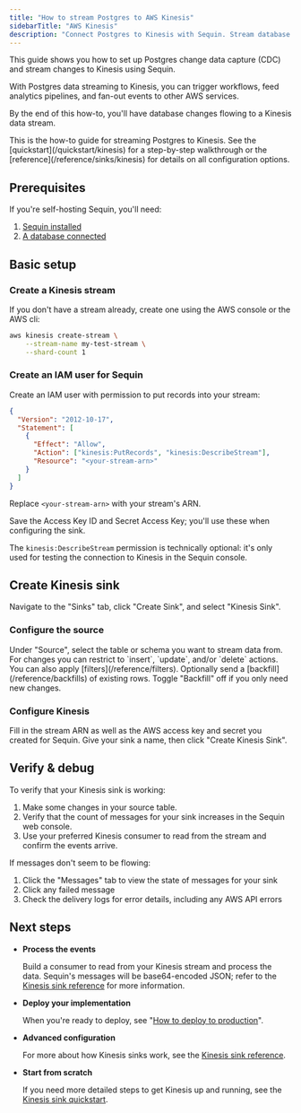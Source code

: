 ```yaml
---
title: "How to stream Postgres to AWS Kinesis"
sidebarTitle: "AWS Kinesis"
description: "Connect Postgres to Kinesis with Sequin. Stream database changes for real-time analytics and event-driven pipelines."
---
```


This guide shows you how to set up Postgres change data capture (CDC) and stream changes to Kinesis using Sequin.

With Postgres data streaming to Kinesis, you can trigger workflows, feed analytics pipelines, and fan-out events to other AWS services.

By the end of this how-to, you'll have database changes flowing to a Kinesis data stream.

<Tip>
  This is the how-to guide for streaming Postgres to Kinesis. See the [quickstart](/quickstart/kinesis) for a step-by-step walkthrough or the [reference](/reference/sinks/kinesis) for details on all configuration options.
</Tip>

## Prerequisites

If you're self-hosting Sequin, you'll need:

1. [Sequin installed](/running-sequin)
2. [A database connected](/connect-postgres)



## Basic setup

### Create a Kinesis stream

If you don't have a stream already, create one using the AWS console or the AWS cli:
```bash
aws kinesis create-stream \
    --stream-name my-test-stream \
    --shard-count 1
```

### Create an IAM user for Sequin

Create an IAM user with permission to put records into your stream:

```json
{
  "Version": "2012-10-17",
  "Statement": [
    {
      "Effect": "Allow",
      "Action": ["kinesis:PutRecords", "kinesis:DescribeStream"],
      "Resource": "<your-stream-arn>"
    }
  ]
}
```

Replace `<your-stream-arn>` with your stream's ARN.

Save the Access Key ID and Secret Access Key; you'll use these when configuring the sink.

The `kinesis:DescribeStream` permission is technically optional: it's only used for testing the connection to Kinesis in the Sequin console.

## Create Kinesis sink

Navigate to the "Sinks" tab, click "Create Sink", and select "Kinesis Sink".

### Configure the source

<Steps>
  <Step title="Select source table or schema">
    Under "Source", select the table or schema you want to stream data from.
  </Step>

  <Step title="Specify filters">
    For changes you can restrict to `insert`, `update`, and/or `delete` actions. You can also apply [filters](/reference/filters).
  </Step>

  <Step title="Specify backfill">
    Optionally send a [backfill](/reference/backfills) of existing rows. Toggle "Backfill" off if you only need new changes.
  </Step>
</Steps>

### Configure Kinesis

<Steps>
  <Step title="Enter stream details">
    Fill in the stream ARN as well as the AWS access key and secret you created for Sequin.
  </Step>

  <Step title="Create the sink">
    Give your sink a name, then click "Create Kinesis Sink".
  </Step>
</Steps>

## Verify & debug

To verify that your Kinesis sink is working:

1. Make some changes in your source table.
2. Verify that the count of messages for your sink increases in the Sequin web console.
3. Use your preferred Kinesis consumer to read from the stream and confirm the events arrive.

If messages don't seem to be flowing:

1. Click the "Messages" tab to view the state of messages for your sink
2. Click any failed message
3. Check the delivery logs for error details, including any AWS API errors

## Next steps

- **Process the events**

  Build a consumer to read from your Kinesis stream and process the data.  Sequin's messages will be base64-encoded JSON; refer to the [Kinesis sink reference](/reference/sinks/kinesis) for more information.

- **Deploy your implementation**

  When you're ready to deploy, see "[How to deploy to production](/how-to/deploy-to-production)".

- **Advanced configuration**

  For more about how Kinesis sinks work, see the [Kinesis sink reference](/reference/sinks/kinesis).

- **Start from scratch**

   If you need more detailed steps to get Kinesis up and running, see the [Kinesis sink quickstart](/quickstart/kinesis).
